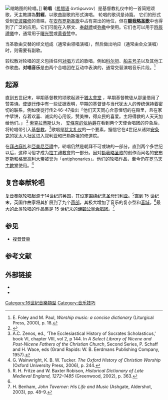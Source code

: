 
[[File:Liber_Responsorialis_1895_p054.jpg|缩略图]]的轮唱。]]
'''轮唱'''（[[希腊语|希腊语]] ἀντίφωνον）是基督教礼仪中的一首简短颂歌，天主教譯為'''對經'''，以歌曲副歌的形式演唱。 轮唱的歌词是诗篇。 它们的形式受到[[安波羅修|安波羅修]]的青睐，在[[安布罗斯圣歌|安布罗斯圣歌]]中占有突出的地位，但在'''[[额我略圣歌|额我略圣歌]]'''中也得到了广泛的应用。它们可能在入祭文、[[奉獻禮|奉獻禮]]或[[弥撒|弥撒]]中使用。它们也可以用于[[時辰禮儀|時辰禮儀]]中，通常用于[[曙光赞|曙光赞]]或[[黄昏赞|黄昏赞]]中。

当圣歌由交替的经文组成（通常由领唱演唱），然后做出响应（通常由会众演唱）时，则需要有副歌。 

较松散对轮唱的定义包括任何[[对唱|对唱]]方式的歌唱，例如[[科尔坦|科尔坦]]、[[船夫号子|船夫号子]]以及其他工作歌曲。'''对唱音乐'''是由两个合唱团在互动中表演的，通常交替演唱音乐片段。<ref>E. Foley and M. Paul, ''Worship music: a concise dictionary'' (Liturgical Press, 2000), p. 18.</ref>

== 起源 ==

直到五世纪末，早期基督教的颂歌起源于[[猶太會堂|猶太會堂]] ，早期基督教徒从那里借用了赞美诗。[[使徒行传|使徒行传]]中有一些证据表明，早期的基督徒与当代犹太人的传统保持着密切的联系，例如使徒行传2:46-47指出「他们天天同心合意恒切的在殿里，且在家中擘饼，存着欢喜、诚实的心用饭，赞美神，得众民的喜爱。主将得救的人天天加给他们。」 <ref name="wellesz">{{Cite book|last=Wellesz|first=Egon|title=New Oxford History of Music Vol II: Early Medieval Music up to 1300|date=1954|publisher=Oxford University Press|url=https://books.google.com/books?id=RmIYxgEACAAJ|accessdate=9 August 2019|archive-date=2020-07-25|archive-url=https://web.archive.org/web/20200725081734/https://books.google.com/books?id=RmIYxgEACAAJ|dead-url=no}}</ref> [[索克拉蒂斯|索克拉蒂斯]]认为， [[安條克的依納爵|安條克的依納爵]]在看到两个天使合唱团的异象后，将轮唱带引入[[基督教|基督教]]。<ref>A.C. Zenos, ed., 'The Ecclesiastical History of Socrates Scholasticus,' book VI, chapter VIII, vol 2, p 144. In ''A Select Library of Nicene and Post-Nicene Fathers of the Christian Church'', Second Series, P. Schaff and H. Wace, eds (Grand Rapids: W. B. Eerdmans Publishing Company, 1957).</ref>歌唱是[[犹太礼仪|犹太礼仪]]的一个要素，据信它在4世纪从诸如[[安条克|安条克]]的犹太人社区进入叙利亚和巴勒斯坦的修道院。 

在[[拜占庭礼|拜占庭礼]]和[[亞美尼亞禮|亞美尼亞禮]]中，轮唱仍然是朝拜不可或缺的一部分。直到两个多世纪以后，这种习俗才成为[[拉丁禮教會|拉丁禮教會]]的一部分。因对[[额我略圣歌|额我略圣歌]]的创作而闻名的[[安波羅修|安布罗斯]]和[[教宗額我略一世|格里高利大帝]]被誉为「antiphonaries」。他们的轮唱作品，至今仍在[[天主教會|罗马天主教堂]]使用。<ref>G. Wainwright, K. B. W. Tucker. ''The Oxford History of Christian Worship'' (Oxford University Press, 2006), p. 244.</ref> 

== 复音奉献轮唱 ==

[[複音音樂|复音]]奉献轮唱起源于14世纪的英国，其设定围绕纪念[[天主之母|圣母玛利亚]]。<ref name="W. Baxter Robison 2002 p. 363">R. H. Fritze and W. Baxter Robison, ''Historical Dictionary of Late Medieval England, 1272–1485'' (Greenwood, 2002), p. 363.</ref>直到 15 世纪末，英国作曲家将其扩展到了九个[[声部|声部]]，其极大增加了音乐的复杂型和[[音域|音域]]。<ref name="W. Baxter Robison 2002 p. 363" />最大的此类轮唱的作品集是 15 世纪末的[[伊顿公学合唱团|伊顿公学合唱团]]。<ref>H. Benham, ''John Taverner: His Life and Music'' (Ashgate, Aldershot, 2003), pp. 48–9.</ref>

== 参见 ==

* [[複音音樂|複音音樂]] 

== 参考文献 ==
{{Reflist|2}}

== 外部链接 ==

* {{Audio|Liber Usualis 0340a.mid|Antiphon "O Sapientia quae ex ore Altissimi..."}}
* {{Audio|Liber Usualis 0340b.mid|Antiphon O Adonai II Great Advent Antiphon}}

[[Category:16世紀音樂類型|Category:16世紀音樂類型]]
[[Category:音乐技巧|Category:音乐技巧]]